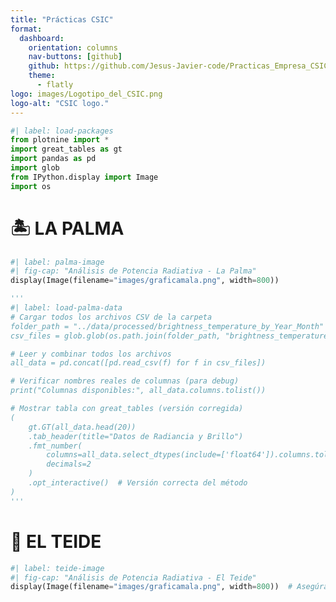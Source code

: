---
title: "Prácticas CSIC"
format: 
  dashboard:
    orientation: columns
    nav-buttons: [github]
    github: https://github.com/Jesus-Javier-code/Practicas_Empresa_CSIC.git
    theme:
      - flatly
logo: images/Logotipo_del_CSIC.png
logo-alt: "CSIC logo."
---

```{python}
#| label: load-packages
from plotnine import *
import great_tables as gt
import pandas as pd
import glob
from IPython.display import Image
import os
```
# 🏝️ LA PALMA
```{python}
#| label: palma-image
#| fig-cap: "Análisis de Potencia Radiativa - La Palma"
display(Image(filename="images/graficamala.png", width=800))
```

```{python}
'''
#| label: load-palma-data
# Cargar todos los archivos CSV de la carpeta
folder_path = "../data/processed/brightness_temperature_by_Year_Month"
csv_files = glob.glob(os.path.join(folder_path, "brightness_temperature_radiance_*.csv"))

# Leer y combinar todos los archivos
all_data = pd.concat([pd.read_csv(f) for f in csv_files])

# Verificar nombres reales de columnas (para debug)
print("Columnas disponibles:", all_data.columns.tolist())

# Mostrar tabla con great_tables (versión corregida)
(
    gt.GT(all_data.head(20))
    .tab_header(title="Datos de Radiancia y Brillo")
    .fmt_number(
        columns=all_data.select_dtypes(include=['float64']).columns.tolist(), 
        decimals=2
    )
    .opt_interactive()  # Versión correcta del método
)
'''
```

# 🌋 EL TEIDE
```{python}
#| label: teide-image
#| fig-cap: "Análisis de Potencia Radiativa - El Teide"
display(Image(filename="images/graficamala.png", width=800))  # Asegúrate de tener esta imagen
```
